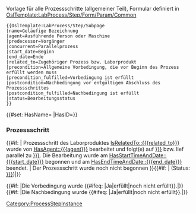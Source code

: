 <noinclude>
Vorlage für alle Prozessschritte (allgemeiner Teil), Formular definiert in [[OslTemplate:LabProcess/Step/Form/Param/Common]]
<pre>
{{OslTemplate:LabProcess/Step/Subpage
|name=Geläufige Bezeichnung
|agent=Ausführende Person oder Maschine
|predecessor=Vorgänger
|concurrent=Parallelprozess
|start_date=Beginn
|end_date=Ende
|related_to=Zugehöriger Prozess bzw. Laborprodukt
|precondition=Allgemeine Vorbedingung, die vor Beginn des Prozess erfüllt werden muss
|precondition_fulfilled=Vorbedingung ist erfüllt
|postcondition=Nachbedingung vor entgültigem Abschluss des Prozessschrittes
|postcondition_fulfilled=Nachbedingung ist erfüllt
|status=Bearbeitungsstatus
}}
</pre>
</noinclude>
<includeonly>{{#set: HasName={{{name}}} |HasID={{SUBPAGENAME}}}}
=== Prozessschritt {{{name}}} ===
{{#if: {{{start_date|}}} |
Prozessschritt {{{name}}} des Laborproduktes [[IsRelatedTo::{{{related_to}}}]] wurde von [[HasAgent::{{{agent}}}]] bearbeitet und folgt(e) auf [[HasPredecessor::{{{predecessor|}}}]] bzw. lief parallel zu [[IsConcurrentTo::{{{concurrent|}}}]]. Die Bearbeitung wurde am [[HasStartTimeAndDate::{{{start_date}}}]] begonnen und am [[HasEndTimeAndDate::{{{end_date}}}]] beendet.
|
Der Prozessschritt wurde noch nicht begonnen
}}{{#if: {{{status|}}}| (Status: [[HasStatus::{{{status|}}}]])|}}

{{#if: {{{precondition|}}}|Die Vorbedingung ''{{{precondition|}}}'' wurde {{#ifeq: {{{precondition_fulfilled|}}}|Ja|erfüllt|noch nicht erfüllt}}.|}}
{{#if: {{{postcondition|}}}|Die Nachbedingung ''{{{postcondition|}}}'' wurde {{#ifeq: {{{postcondition_fulfilled|}}}|Ja|erfüllt|noch nicht erfüllt}}.|}}

[[Category:ProcessStepInstance]]</includeonly>